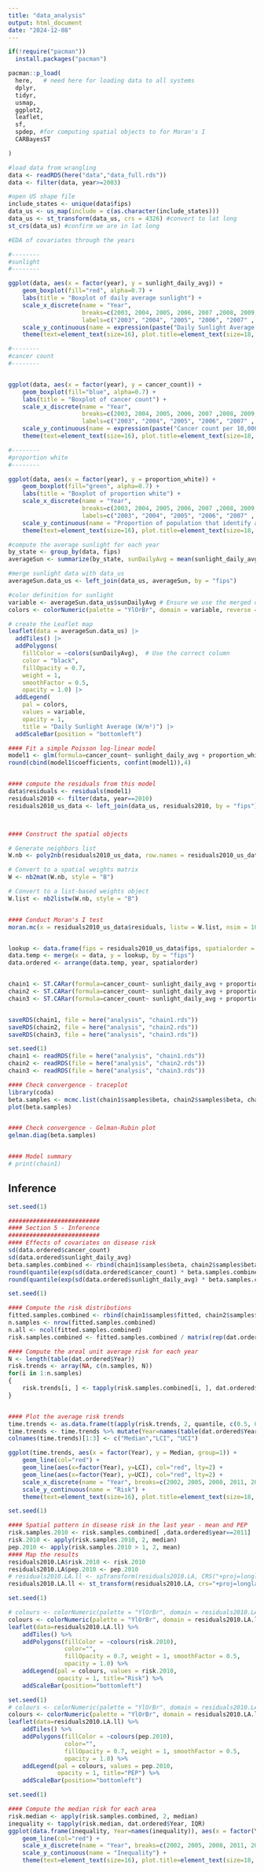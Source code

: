```yaml
---
title: "data_analysis"
output: html_document
date: "2024-12-08"
---
```



```r
if(!require("pacman"))
  install.packages("pacman")

pacman::p_load(
  here,   # need here for loading data to all systems
  dplyr,
  tidyr,
  usmap,
  ggplot2, 
  leaflet,
  sf,
  spdep, #for computing spatial objects to for Moran's I
  CARBayesST

)
```

```r
#load data from wrangling
data <- readRDS(here("data","data_full.rds"))
data <- filter(data, year>=2003)

#open US shape file
include_states <- unique(data$fips)
data_us <- us_map(include = c(as.character(include_states)))
data_us <- st_transform(data_us, crs = 4326) #convert to lat long
st_crs(data_us) #confirm we are in lat long

```

```r

#EDA of covariates through the years

#--------
#sunlight
#--------

ggplot(data, aes(x = factor(year), y = sunlight_daily_avg)) +
    geom_boxplot(fill="red", alpha=0.7) + 
    labs(title = "Boxplot of daily average sunlight") + 
    scale_x_discrete(name = "Year", 
                     breaks=c(2003, 2004, 2005, 2006, 2007 ,2008, 2009, 2010, 2011), 
                     labels=c("2003", "2004", "2005", "2006", "2007" , "2008", "2009", "2010", "2011")) +
    scale_y_continuous(name = expression(paste("Daily Sunlight Average (W/m"^"2)"))) + 
    theme(text=element_text(size=16), plot.title=element_text(size=18, face="bold"))

#--------
#cancer count
#--------


ggplot(data, aes(x = factor(year), y = cancer_count)) +
    geom_boxplot(fill="blue", alpha=0.7) + 
    labs(title = "Boxplot of cancer count") + 
    scale_x_discrete(name = "Year", 
                     breaks=c(2003, 2004, 2005, 2006, 2007 ,2008, 2009, 2010, 2011), 
                     labels=c("2003", "2004", "2005", "2006", "2007" , "2008", "2009", "2010", "2011")) +
    scale_y_continuous(name = expression(paste("Cancer count per 10,000 people"))) + 
    theme(text=element_text(size=16), plot.title=element_text(size=18, face="bold"))

#--------
#proportion white
#--------

ggplot(data, aes(x = factor(year), y = proportion_white)) +
    geom_boxplot(fill="green", alpha=0.7) + 
    labs(title = "Boxplot of proportion white") + 
    scale_x_discrete(name = "Year", 
                     breaks=c(2003, 2004, 2005, 2006, 2007 ,2008, 2009, 2010, 2011), 
                     labels=c("2003", "2004", "2005", "2006", "2007" , "2008", "2009", "2010", "2011")) +
    scale_y_continuous(name = "Proportion of population that identify as white") + 
    theme(text=element_text(size=16), plot.title=element_text(size=18, face="bold"))

```


```r
#compute the average sunlight for each year
by_state <- group_by(data, fips)
averageSun <- summarize(by_state, sunDailyAvg = mean(sunlight_daily_avg, na.rm=T))

#merge sunlight data with data_us
averageSun.data_us <- left_join(data_us, averageSun, by = "fips")

#color definition for sunlight
variable <- averageSun.data_us$sunDailyAvg # Ensure we use the merged data column
colors <- colorNumeric(palette = "YlOrBr", domain = variable, reverse = FALSE)

# create the Leaflet map
leaflet(data = averageSun.data_us) |>
  addTiles() |>
  addPolygons(
    fillColor = ~colors(sunDailyAvg),  # Use the correct column
    color = "black",  
    fillOpacity = 0.7,
    weight = 1,
    smoothFactor = 0.5,
    opacity = 1.0) |>
  addLegend(
    pal = colors,
    values = variable,
    opacity = 1,
    title = "Daily Sunlight Average (W/m²)") |>
  addScaleBar(position = "bottomleft")

```

```r


#### Fit a simple Poisson log-linear model
model1 <- glm(formula=cancer_count~ sunlight_daily_avg + proportion_white, family="poisson", data=data)
round(cbind(model1$coefficients, confint(model1)),4)


#### compute the residuals from this model
data$residuals <- residuals(model1)
residuals2010 <- filter(data, year==2010)
residuals2010_us_data <- left_join(data_us, residuals2010, by = "fips")



#### Construct the spatial objects

# Generate neighbors list
W.nb <- poly2nb(residuals2010_us_data, row.names = residuals2010_us_data$fips)

# Convert to a spatial weights matrix
W <- nb2mat(W.nb, style = "B")

# Convert to a list-based weights object
W.list <- nb2listw(W.nb, style = "B")


#### Conduct Moran's I test
moran.mc(x = residuals2010_us_data$residuals, listw = W.list, nsim = 10000)



```

```r


lookup <- data.frame(fips = residuals2010_us_data$fips, spatialorder = 1:nrow(residuals2010_us_data))
data.temp <- merge(x = data, y = lookup, by = "fips")
data.ordered <- arrange(data.temp, year, spatialorder)


chain1 <- ST.CARar(formula=cancer_count~ sunlight_daily_avg + proportion_white, family="poisson", data=data.ordered, W=W, burnin=200000, n.sample=2200000, thin=1000, verbose=FALSE, AR = 1)
chain2 <- ST.CARar(formula=cancer_count~ sunlight_daily_avg + proportion_white, family="poisson", data=data.ordered, W=W, burnin=200000, n.sample=2200000, thin=1000, verbose=FALSE, AR = 1)
chain3 <- ST.CARar(formula=cancer_count~ sunlight_daily_avg + proportion_white, family="poisson", data=data.ordered, W=W, burnin=200000, n.sample=2200000, thin=1000, verbose=FALSE, AR = 1)


saveRDS(chain1, file = here("analysis", "chain1.rds"))
saveRDS(chain2, file = here("analysis", "chain2.rds"))
saveRDS(chain3, file = here("analysis", "chain3.rds"))

```


```r
set.seed(1)
chain1 <- readRDS(file = here("analysis", "chain1.rds"))
chain2 <- readRDS(file = here("analysis", "chain2.rds"))
chain3 <- readRDS(file = here("analysis", "chain3.rds"))

#### Check convergence - traceplot
library(coda)
beta.samples <- mcmc.list(chain1$samples$beta, chain2$samples$beta, chain3$samples$beta)
plot(beta.samples)


#### Check convergence - Gelman-Rubin plot
gelman.diag(beta.samples)


#### Model summary
# print(chain1)
```

## Inference

```r
set.seed(1)

##########################
#### Section 5 - Inference
##########################
#### Effects of covariates on disease risk
sd(data.ordered$cancer_count)
sd(data.ordered$sunlight_daily_avg)
beta.samples.combined <- rbind(chain1$samples$beta, chain2$samples$beta, chain3$samples$beta)
round(quantile(exp(sd(data.ordered$cancer_count) * beta.samples.combined[ ,2]), c(0.5, 0.025, 0.975)),3)
round(quantile(exp(sd(data.ordered$sunlight_daily_avg) * beta.samples.combined[ ,3]), c(0.5, 0.025, 0.975)),3)
```

```r
set.seed(1)

#### Compute the risk distributions
fitted.samples.combined <- rbind(chain1$samples$fitted, chain2$samples$fitted, chain3$samples$fitted)
n.samples <- nrow(fitted.samples.combined)
n.all <- ncol(fitted.samples.combined)
risk.samples.combined <- fitted.samples.combined / matrix(rep(dat.ordered$E, n.samples), nrow=n.samples, ncol=n.all, byrow=TRUE) 

#### Compute the areal unit average risk for each year
N <- length(table(dat.ordered$Year))
risk.trends <- array(NA, c(n.samples, N))
for(i in 1:n.samples)
{
    risk.trends[i, ] <- tapply(risk.samples.combined[i, ], dat.ordered$Year, mean)
}


#### Plot the average risk trends
time.trends <- as.data.frame(t(apply(risk.trends, 2, quantile, c(0.5, 0.025, 0.975))))
time.trends <- time.trends %>% mutate(Year=names(table(dat.ordered$Year)))
colnames(time.trends)[1:3] <- c("Median","LCI", "UCI")

ggplot(time.trends, aes(x = factor(Year), y = Median, group=1)) +
    geom_line(col="red") + 
    geom_line(aes(x=factor(Year), y=LCI), col="red", lty=2) +
    geom_line(aes(x=factor(Year), y=UCI), col="red", lty=2) + 
    scale_x_discrete(name = "Year", breaks=c(2002, 2005, 2008, 2011, 2014, 2017), labels=c("2002", "2005", "2008", "2011", "2014", "2017")) +
    scale_y_continuous(name = "Risk") + 
    theme(text=element_text(size=16), plot.title=element_text(size=18, face="bold")) 
```


```r
set.seed(1)

#### Spatial pattern in disease risk in the last year - mean and PEP
risk.samples.2010 <- risk.samples.combined[ ,data.ordered$year==2011]
risk.2010 <- apply(risk.samples.2010, 2, median)
pep.2010 <- apply(risk.samples.2010 > 1, 2, mean)
#### Map the results
residuals2010.LA$risk.2010 <- risk.2010
residuals2010.LA$pep.2010 <- pep.2010
# residuals2010.LA.ll <- spTransform(residuals2010.LA, CRS("+proj=longlat +datum=WGS84 +no_defs"))
residuals2010.LA.ll <- st_transform(residuals2010.LA, crs="+proj=longlat +datum=WGS84 +no_defs")
```

```r
set.seed(1)

# colours <- colorNumeric(palette = "YlOrBr", domain = residuals2010.LA.ll@data$risk.2010, reverse=FALSE)
colours <- colorNumeric(palette = "YlOrBr", domain = residuals2010.LA.ll$risk.2010, reverse=FALSE)
leaflet(data=residuals2010.LA.ll) %>% 
    addTiles() %>% 
    addPolygons(fillColor = ~colours(risk.2010), 
                color="",
                fillOpacity = 0.7, weight = 1, smoothFactor = 0.5,
                opacity = 1.0) %>%
    addLegend(pal = colours, values = risk.2010, 
              opacity = 1, title="Risk") %>%
    addScaleBar(position="bottomleft")
```

```r
set.seed(1)
# colours <- colorNumeric(palette = "YlOrBr", domain = residuals2010.LA.ll@data$pep.2010, reverse=FALSE)
colours <- colorNumeric(palette = "YlOrBr", domain = residuals2010.LA.ll$pep.2010, reverse=FALSE)
leaflet(data=residuals2010.LA.ll) %>% 
    addTiles() %>% 
    addPolygons(fillColor = ~colours(pep.2010), 
                color="",
                fillOpacity = 0.7, weight = 1, smoothFactor = 0.5,
                opacity = 1.0) %>%
    addLegend(pal = colours, values = pep.2010, 
              opacity = 1, title="PEP") %>%
    addScaleBar(position="bottomleft")
```

```r
set.seed(1)

#### Compute the median risk for each area
risk.median <- apply(risk.samples.combined, 2, median)
inequality <- tapply(risk.median, dat.ordered$Year, IQR)
ggplot(data.frame(inequality, Year=names(inequality)), aes(x = factor(Year), y = inequality, group=1)) +
    geom_line(col="red") + 
    scale_x_discrete(name = "Year", breaks=c(2002, 2005, 2008, 2011, 2014, 2017), labels=c("2002", "2005", "2008", "2011", "2014", "2017")) +
    scale_y_continuous(name = "Inequality") + 
    theme(text=element_text(size=16), plot.title=element_text(size=18, face="bold")) 
```

